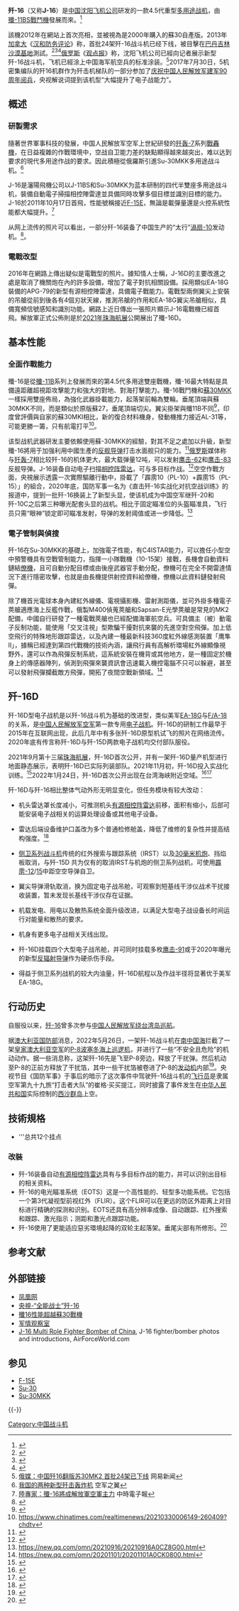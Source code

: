 {{軍用飛機
|名稱= 歼-16<br />J-16
|圖片= [[File:PLAAF_J-16_-_2.jpg|300px]]
|照片說明=
|box_width=300
|圖片2=
|照片說明2=
|類型= [[戰鬥轰炸機|戰鬥轰炸機]]、[[多用途戰機|多功能戰鬥機]]
|代號= 
|乘員= 2
|首飛=2013年3月
|服役=2016年
|退役=
|設計= [[苏霍伊航空集团|蘇霍伊設計局]]、[[沈阳飞机公司|沈阳飞机公司]]
|生產= [[沈阳飞机公司|沈阳飞机公司]]
|產量= 200架以上（截至2021年11月）<ref>{{cite web|url=https://www.163.com/dy/article/FS5F5T0C0535N7TL.html|title=中国歼-16战机数量超200架 单价超8,000万美元 未来还会造多少？|publisher=网易|accessdate=2020-11-23|language=zh|archive-date=2021-07-08|archive-url=https://web.archive.org/web/20210708031918/https://www.163.com/dy/article/FS5F5T0C0535N7TL.html|dead-url=no}}</ref>
|造價=8,000万美元
|狀態= 现役
|用戶= [[File:Air_Force_Flag_of_the_People's_Republic_of_China.svg|25px]] [[中國人民解放軍空軍|中國人民解放軍空軍]]
|衍生自=[[殲-11|殲-11BS戰鬥機]]<br />[[蘇-30MKK戰鬥機|蘇-30MKK戰鬥機]]
|衍生= 殲-16D - [[電子作戰|電子戰型]]
|榮譽=
|數據=
|長度=21.935 m
|翼展=14.7 m
|旋翼直徑=
|高度=6.36 m
|翼面積=62.0 m²
|翼剖面=
|旋翼面積=
|空重=19.48t
|載重=12.1t
|貨艙容積=
|正常起飛重量= 26t
|最大起飛重量= 36t
|最大著陸重量=
|發動機= [[涡扇-10|涡扇-10B]]×2
|功率=
|推力=最大推力: 89KN<br>最大后燃推力：136kN
|推力向量=
|燃油量=10,124 kg
|最大速度=2.0马赫
|巡航速度=0.95马赫
|爬升率=230 m/s
|實用升限=18,500 m
|最大升限=20,145 m
|最大航程=4,000 km
|作戰半徑=1,850 km
|巡航半徑=3,650 km
|翼負荷=401 kg/m²
|旋翼負荷=
|推重比=0.91
|馬力重量比=
|最大過載=+9G/-3.5G
|滑跑距離=560m
|機槍=
|機炮= [[GSh-30-1機炮|GSh-30-1]] 30毫米[[機炮|機炮]]，150發
|火箭=
|飛彈= 鷹擊-62反舰巡航导弹<br />[[鷹擊83|鷹擊-83反艦飛彈]]<br />[[鷹擊-91反艦飛彈|鷹擊-91反艦飛彈]]<br />[[鷹擊-9多用途飛彈|鷹擊-9多用途飛彈]]<br />[[雷電-10反輻射飛彈|雷電-10反輻射飛彈]]<br />[[霹靂-8|霹靂-8短程空對空導彈]]<br />霹靂-9空空飛彈<br />[[霹靂-12導彈|霹靂-12中程空對空導彈]]<br />[[霹靂-15導彈|霹靂-15中程空對空導彈]]<ref>{{Cite web|title=对台一线歼-16战机 挂载PL-15战备值班|url=https://www.guancha.cn/internation/2021_03_01_582607.shtml|accessdate=2021-03-01|date=2021-03-01|publisher=观察者网}}</ref>
|炸彈=雷霆2-雷射導引彈<br />雷石6-滑翔炸彈<br />200A反機場炸彈<br />通用炸彈500kg級、1500kg級
|其他=
}}

'''歼-16'''（又称'''J-16'''）是[[中国|中国]][[沈阳飞机公司|沈阳飞机公司]]研发的一款4.5代重型[[多用途战机|多用途战机]]，由[[殲-11|殲-11BS戰鬥機]]發展而來。<ref>{{Cite web |url=http://military.china.com/news/02/11078237/20111203/16903183.html |title=中华网 |access-date=2011-12-03 |archive-date=2011-12-06 |archive-url=https://web.archive.org/web/20111206071322/http://military.china.com/news/02/11078237/20111203/16903183.html |dead-url=no }}</ref>

該機2012年在網站上首次亮相，並被視為是2000年購入的蘇30自產版。2013年[[加拿大|加拿大]]《[[汉和防务评论|汉和防务评论]]》称，首批24架歼-16战斗机已经下线，被目擊在[[巴丹吉林沙漠基地|巴丹吉林沙漠基地]]測試。<ref>{{Cite web |url=http://war.news.163.com/11/1124/09/7JK8BGEM00011MTO.html |title=中国歼16翻版苏30MK2 |access-date=2011-12-02 |archive-date=2016-11-27 |archive-url=https://web.archive.org/web/20161127191324/http://war.news.163.com/11/1124/09/7JK8BGEM00011MTO.html |dead-url=no }}</ref><ref>{{Cite web |url=http://www.cnr.cn/junshi/zgjd/201111/t20111124_508825831.html |title=中国首批24架歼-16战机下线 |access-date=2011-12-03 |archive-date=2015-11-24 |archive-url=https://web.archive.org/web/20151124064018/http://www.cnr.cn/junshi/zgjd/201111/t20111124_508825831.html |dead-url=no }}</ref><ref>{{Cite web |url=http://news.ifeng.com/mil/2/detail_2011_11/24/10874383_1.shtml |title=24架歼-16战机已下线 |access-date=2011-12-02 |archive-date=2019-08-12 |archive-url=https://web.archive.org/web/20190812104057/http://news.ifeng.com/mil/2/detail_2011_11/24/10874383_1.shtml |dead-url=no }}</ref>[[俄罗斯|俄罗斯]]《[[观点报|观点报]]》称，沈阳飞机公司已經向记者展示新型歼-16战斗机，飞机已經涂上中国海军航空兵的标准涂装。<ref>[http://war.news.163.com/11/1124/09/7JK8BGEM00011MTO.html 俄媒：中国歼16翻版苏30MK2 首批24架已下线] {{Wayback|url=http://war.news.163.com/11/1124/09/7JK8BGEM00011MTO.html |date=20161127191324 }} 网易新闻</ref>2017年7月30日，5机密集编队的歼16机群作为歼击机梯队的一部分参加了[[庆祝中国人民解放军建军90周年阅兵|庆祝中国人民解放军建军90周年阅兵]]，央视解说词提到该机型“大幅提升了电子战能力”。

==概述==
===研製需求===
隨著世界軍事科技的發展，中国人民解放军空军上世紀研發的[[歼轰-7|歼轰-7]]系列[[戰轟機|戰轟機]]，在日益複雜的作戰環境中，空战自卫能力差的缺點顯得越來越突出，难以达到要求的現代多用途作战的要求。因此積極從俄羅斯引進Su-30MKK多用途战斗机。<ref>[http://www.afwing.com/aircraft/pla-j16-jh7b-fighterbomber.html  我国的两种新型歼击轰炸机] {{Wayback|url=http://www.afwing.com/aircraft/pla-j16-jh7b-fighterbomber.html |date=20190812024047 }} 空军之翼</ref>

J-16是瀋陽飛機公司以J-11BS和Su-30MKK为蓝本研制的四代半雙座多用途战斗机，裝備自動電子掃描相控陣雷達並具備同時攻擊多個目標並識別目標的能力。J-16於2011年10月17日首飛，性能號稱接近[[F-15E|F-15E]]，無論是載彈量還是火控系統性能都大幅提升。<ref>[http://www.chinatimes.com/realtimenews/20161011003762-260417  陸專家：殲-16將成解放軍空軍主力] {{Wayback|url=http://www.chinatimes.com/realtimenews/20161011003762-260417 |date=20191130005943 }} 中時電子報</ref>

从网上流传的照片可以看出，一部分歼-16装备了中国生产的“太行”[[渦扇-10|渦扇-10]]发动机。<ref>{{Cite web |url=http://military.china.com/news/02/11078237/20111203/16903183.html |title=中国研制成功歼16显著提升海军航空兵战力 |access-date=2011-12-03 |archive-date=2011-12-06 |archive-url=https://web.archive.org/web/20111206071322/http://military.china.com/news/02/11078237/20111203/16903183.html |dead-url=no }}</ref>。

===電戰改型===
2016年在網路上傳出疑似是電戰型的照片。據知情人士稱，J-16D的主要改進之處是取消了機關炮在內的許多設備，增加了電子對抗相關設備。採用類似EA-18G裝備的APG-79的新型有源相控陣雷達，具備電子戰能力。電戰型兩側翼尖上安裝的吊艙從前到後各有4個刃狀天線，推測吊艙的作用和EA-18G翼尖吊艙相似，具備寬頻信號感知和識別功能。網路上近日傳出一張照片顯示J-16電戰機已經首飛。解放軍正式公佈則是於[[2021年珠海航展|2021年珠海航展]]公開展出了殲-16D。

==基本性能==
===全面作戰能力===
殲-16是從[[殲-11|殲-11B]]系列上發展而來的第4.5代多用途雙座戰機，殲-16最大特點是具備遠距離超視距攻擊能力和強大的對地、對海打擊能力。殲-16戰鬥機和[[蘇30|蘇30MKK]]一樣採用雙座佈局，為強化武器掛載能力，起落架前輪為雙輪。垂尾頂端與蘇30MKK不同，而是類似於原版蘇27，垂尾頂端切尖。翼尖掛架與殲11B不同<ref>{{Cite web |url=http://news.xinhuanet.com/mil/2014-01/03/c_125949490.htm |title=空軍殲-16首機震撼曝光或為最強對海攻擊機 |access-date=2014-01-04 |archive-date=2014-09-19 |archive-url=https://web.archive.org/web/20140919005748/http://news.xinhuanet.com/mil/2014-01/03/c_125949490.htm |dead-url=no }}</ref>，印度曾評價與自家的蘇30MKI相比，新的復合材料機身，發動機推力接近AL-31等，可能更勝一籌，只有航電打平<ref>https://www.chinatimes.com/realtimenews/20210330006149-260409?chdtv</ref>。

该型战机武器研发主要依賴使用蘇-30MKK的經驗，對其不足之處加以升級，新型殲-16將用于加强利用中國生產的[[反舰导弹|反舰导弹]]打击水面舰只的能力。<ref>{{Cite web |url=http://news.ifeng.com/mil/2/detail_2011_11/24/10874383_1.shtml |title=首批24架歼-16战机已下线将装备海航 |access-date=2011-12-02 |archive-date=2019-08-12 |archive-url=https://web.archive.org/web/20190812104057/http://news.ifeng.com/mil/2/detail_2011_11/24/10874383_1.shtml |dead-url=no }}</ref>[[俄罗斯|俄罗斯]]媒体称与[[歼轰-7|歼轰-7]]相比较歼-16的机体更大，最大载弹量12吨，可以发射[[鹰击-62|鹰击-62]]和[[鹰击-83|鹰击-83]]反舰导弹。J-16装备自动电子扫描[[相控阵雷达|相控阵雷达]]，可与多目标作战。<ref>{{Cite web |url=http://junshi.xilu.com/2011/1124/news_44_215476.html |title=外媒惊曝：中国首批24架新型歼16战斗机突然下线 |access-date=2011-12-03 |archive-date=2014-08-12 |archive-url=https://web.archive.org/web/20140812202551/http://junshi.xilu.com/2011/1124/news_44_215476.html |dead-url=no }}</ref>空空作戰方面，央視展示透露一次實際驅離行動中，掛載了「霹雳10（PL-10）+霹雳15（PL-15）」的組合，2020年底，国防军事一名为《直击歼-16实战化对抗空战训练》的报道中，提到一批歼-16换装上了新型头显，使该机成为中国空军继歼-20和歼-10C之后第三种曝光配套头显的战机。相比于固定瞄准位的头盔瞄准具，飞行员只需“眼神”锁定即可瞄准发射，导弹的发射阈值或进一步降低。<ref>https://new.qq.com/omn/20210916/20210916A0CZ8G00.html</ref>

===電子管制與偵搜===
歼-16在Su-30MKK的基礎上，加強電子性能，有C4ISTAR能力，可以擔任小型空中預警機具有空戰管制能力，指揮一小隊戰機（10-15架）接戰，長機會自動資料鏈結[[僚機|僚機]]，且可自動分配目標或由後座武器官手動分配，僚機可在完全不開雷達情況下進行隱密攻擊，也就是由長機提供射控資料給僚機，僚機以此資料鏈發射飛彈。

除了機首光電球本身內建紅外線儀、電視攝影機、雷射測距儀，並可外掛多種電子莢艙適應海上反艦作戰，俄製M400偵蒐莢艙和Sapsan-E光學莢艙是常見的MK2配備，中國自行研發了一種電戰莢艙也已經配備海軍航空兵。可具備主（被）動電子反制功能，能使用「交叉注視」型欺騙干擾對抗來襲的先進空對空飛彈。加上低空飛行的特殊地形跟踪雷达，以及內建一種最新科技360度紅外線感測裝置「鹰隼II」，據稱已經達到第四代戰機的技術內涵，讓飛行員有高解析環場紅外線顯像視野外，還可以作為飛彈反制系統，這系統安裝在機背或其他地方，是一種固定於機身上的傳感器陣列，偵測到飛彈來襲資訊會迅速載入機控電腦不只可以躲避，甚至可以發射飛彈攔截敵方飛彈，開拓了夜間空戰新領域。<ref>https://new.qq.com/omn/20201101/20201101A0CK0800.html</ref>

==歼-16D==
歼-16D型电子战机是以歼-16战斗机为基础的改进型，类似美军[[EA-18G|EA-18G]]与[[F/A-18|F/A-18]]的关系，是[[中国人民解放军空军|中国人民解放军空军]]第一款专用[[电子战飞机|电子战机]]。歼-16D的研制工作最早于2015年在互联网出现，此后几年中有多张歼-16D原型机试飞的照片在网络流传。2020年底有传言称歼-16D与歼-15D两款电子战机均交付部队服役。

2021年9月第十三届[[珠海航展|珠海航展]]，歼-16D首次公开，并有一架歼-16D量产机型进行地面静态展示，表明歼-16D已实际列装部队。2021年11月初，歼-16D投入实战化训练。<ref>{{cite news |title=歼16D已投入实战化训练 可与歼20无缝伴随作战 |url=https://mil.news.sina.com.cn/2021-11-07/doc-iktzscyy4099895.shtml |accessdate=2021-11-11 |archive-date=2021-11-07 |archive-url=https://web.archive.org/web/20211107102024/https://mil.news.sina.com.cn/2021-11-07/doc-iktzscyy4099895.shtml |dead-url=no }}</ref>2022年1月24日，歼-16D首次公开出现在台湾海峡附近空域。<ref>{{Cite web|title=13架共機今進入西南防空識別區 編隊出現罕見殲16D電戰機|url=https://udn.com/news/story/10930/6057347|access-date=2022-01-24|author=洪哲政|date=2022-01-24|publisher=联合报|language=zh-hant}}</ref><ref>{{Cite web|title=大陆歼16D电子作战机“首现台海”意味着什么？专家点出两个用途|url=https://taiwan.huanqiu.com/article/46XJUgufY4r|access-date=2022-01-24|author=郭媛丹|date=2022-01-24|publisher=环球网|language=zh-hans}}</ref>

歼-16D与歼-16相比整体气动外形无明显变化，但任务模块有较大改动：

*机头雷达罩长度减小，可推测机头[[有源相控阵雷达|有源相控阵雷达]]前移，面积有缩小，后部可能安装电子战相关的运算处理设备或其他电子设备。

*雷达后端设备维护口盖改为多个普通检修舱盖，降低了维修的复杂性并提高结构强度。<ref>{{cite web |title=Sina Visitor System |url=https://weibo.com/1914919243/Kzm80krfu |website=passport.weibo.com |accessdate=2021-09-30 |archive-date=2021-09-30 |archive-url=https://web.archive.org/web/20210930054520/https://weibo.com/1914919243/Kzm80krfu |dead-url=no }}</ref>

*[[苏27|侧卫系列战斗机]]传统的红外搜索与跟踪系统（IRST）以及[[GSh-30-1機炮|30毫米机炮]]、挡焰板取消，与歼-15D 共为仅有的取消IRST与机炮的侧卫系列战机，可使用[[霹雳-12|霹雳-12]]/[[霹靂-15|15]]中距空空导弹自卫。

*翼尖导弹滑轨取消，换为固定电子战吊舱，可观察到短基线干涉仪战术干扰接收装置，暂未发现长基线干涉仪存在证据。

*机载发电、用电以及散热系统全面升级改进，以满足大型电子战设备长时间运行对能量和散热的要求。

*机身有更多电子战相关天线出现。

*歼-16D挂载四个大型电子战吊舱，并可同时挂载多枚[[鹰击-91|鹰击-91]]或于2020年曝光的新型[[反辐射导弹|反辐射导弹]]作为硬杀伤手段。

*得益于侧卫系列战机的较大内油量，歼-16D航程以及作战半径将显著优于美军EA-18G。

==行动历史==
自服役以来，[[歼-16|歼-16]]曾多次参与[[中国人民解放军绕台湾岛巡航|中国人民解放军绕台湾岛巡航]]。

据[[澳大利亚国防部|澳大利亚国防部]]消息，2022年5月26日，一架歼-16战斗机在[[南中国海|南中国海]]拦截了一架[[皇家澳大利亚空军|皇家澳大利亚空军]]的[[P-8波塞冬海上巡逻机|P-8波塞冬海上巡逻机]]，并进行了一些“不安全且危险”的机动动作。据一些消息称，这架歼-16先是飞至P-8旁边，释放了干扰弹。然后机动至P-8的正前方释放了干扰箔，其中一些干扰箔被卷进了P-8的[[发动机|发动机]]内部<ref>{{cite web|url=https://australianaviation.com.au/2022/06/china-j-16-cuts-across-raaf-p-8-in-dangerous-manoeuvre/|publisher=Australian Aviation|language=en-au|author=Adam Thorn|title=CHINA J-16 CUTS ACROSS RAAF P-8 IN ‘DANGEROUS MANOEUVRE’|date=2022-06-05}}</ref>。央视节目《国防军事》于事后的暗示了这次事件中驾驶歼-16战斗机的[[飞行员|飞行员]]是隶属空军第九十九旅“打击者大队”的崔格·买买提江，同时披露了事件发生在[[中华人民共和国|中华人民共和国]]实际控制的[[西沙群岛|西沙群岛]]上空。

==技術規格==
{{aircraft specifications
|plane or copter?=plane
|jet or prop?=jet
|ref=
|crew= 2
|capacity=
|length main=21.935 m
|length alt=72 ft
|span main=14.7 m
|span alt=48.2 ft
|height main=6.36 m
|height alt=20.85 ft
|area main=62.0 m²
|area alt=667 ft²
|airfoil=
|empty weight main=17,700 kg
|empty weight alt=38,600 lb
|loaded weight main=26,000 kg
|loaded weight alt=58,000 lb
|useful load main=12,000 kg
|useful load alt= 26,432 lb
|max takeoff weight main=35,000 kg
|max takeoff weight alt=77,000 lb
|more general=
|engine (jet)= [[涡扇-10|涡扇-10]]
|type of jet= afterburning turbofans
|number of jets= 2
|thrust main=
|thrust alt=89.17 kN，20,050 lbf
|thrust original=
|afterburning thrust main=135kN
|afterburning thrust alt=33,000 lbf
|max speed main=2.0马赫
|max speed alt=
|cruise speed main=
|cruise speed alt=
|range main=4000 km
|range alt=2500 mi
|range more=
|Radius of action main=1600 km
|Radius of action alt=1000 mi
|Radius of action more=
|ferry range main=
|ferry range alt=
|ferry range more=
|ceiling main=17,300 m
|ceiling alt=56,800 ft
|climb rate main=305 m/s
|climb rate alt=
|loading main= 
|loading alt= 
|thrust/weight=
|more performance=
|armament=

* '''機砲：''' 1× [[GSh-30-1機炮|GSh-30-1]] 30毫米[[機炮|機炮]]（150發）
* '''[[空對空飛彈|空對空飛彈]]：''' 翼尖挂架挂载[[霹雳-10导弹|霹雳-10导弹]]，翼下挂架挂载[[霹雳-12导弹|霹雳-12导弹]]，机腹挂架可串列挂载2枚尺寸较大的[[霹雳-15导弹|霹雳-15导弹]]
* '''對地飛彈：''' 反舰反雷达导弹。
* '''炸彈：''' 多种卫星和激光制导炸弹及火箭。
|avionics=
}}
* '''总共12个挂点

===改裝===
* 歼-16装备自动[[有源相控阵雷达|有源相控阵雷达]]具有与多目标作战的能力，并可以识别出目标的相关资料。
* 歼-16的电光瞄准系统（EOTS）这是一个高性能的、轻型多功能系统。它包括一个第3代凝视型前视红外（FLIR）。这个FLIR可以在更远的防区外距离上对目标进行精确的探测和识别。EOTS还具有高分辨率成像、自动跟踪、红外搜索和跟踪、激光指示；测距和激光点跟踪功能。
* 歼-16使用了更能适应惡劣環境起降的双轮主起落架。垂尾尖部有所修形。<ref>{{Cite web |url=http://www.guancha.cn/Science/2013_01_07_118725.shtml |title=歼-16与其它沈飞制造的苏-27仿制型的区别 |access-date=2013-07-27 |archive-date=2019-10-20 |archive-url=https://web.archive.org/web/20191020051758/http://www.guancha.cn/Science/2013_01_07_118725.shtml |dead-url=no }}</ref>

==参考文献==
{{Reflist|2}}

== 外部链接 ==
{{Commons category|J-16}}
* [http://v.ifeng.com/v/jian16/#44bf2b62-f3d6-4009-8b84-256e23ee1090 凤凰网] {{Wayback|url=http://v.ifeng.com/v/jian16/#44bf2b62-f3d6-4009-8b84-256e23ee1090 |date=20190816020438 }}
*[http://news.cntv.cn/2014/02/25/VIDE1393339919026168.shtml 央視-“全能战士”歼-16] {{Wayback|url=http://news.cntv.cn/2014/02/25/VIDE1393339919026168.shtml |date=20190811105545 }}
* [http://war.163.com/13/1112/10/9DFN3LS000014J0G.html 殲16性能超越蘇30戰機] {{Wayback|url=http://war.163.com/13/1112/10/9DFN3LS000014J0G.html |date=20200804004016 }}
* [http://v.ifeng.com/mil/worldwide/201111/03525303-60b9-429c-ae3b-a5621f43bd4e.shtml 军情观察室] {{Wayback|url=http://v.ifeng.com/mil/worldwide/201111/03525303-60b9-429c-ae3b-a5621f43bd4e.shtml |date=20190812151507 }}
*[https://web.archive.org/web/20130916133159/http://www.airforceworld.com/blog/j-16-multirole-fighter-another-new-photo/ J-16 Multi Role Fighter Bomber of China], J-16 fighter/bomber photos and introductions, AirForceWorld.com

== 参见 ==
{{Portal|中华人民共和国|军事航空}}
*[[F-15E|F-15E]]
*[[Su-30|Su-30]]
*[[Su-30MKK|Su-30MKK]]

{{-}}
{{中国军用飞机}}

[[Category:中国战斗机|Category:中国战斗机]]